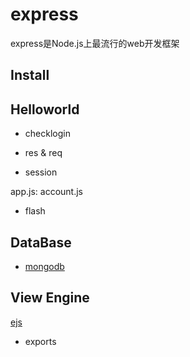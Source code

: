= express =
express是Node.js上最流行的web开发框架

== Install ==
{{{class="brush: shell"
npm install -g express # global
}}}

== Helloworld ==
{{{class="brush: shell"
express -e blog
cd blog
npm install # install the dependence in package.json
node app # localhost:3000(defined in app.js)
}}}

* checklogin
{{{class="brush: js"
function checkLogin(req, res, next) {
    if (!req.session.user) {
        req.flash('error', 'Please Login First');
        req.redirect('/login');
    }
    next();
}
function checkNotLogin(req, res, next) {
    if (req.session.user) {
        req.flash('error', 'YOu have already logged in');
        res.redirect('back');
    }
}
function checkHebi(req, res, next) {
    if (!req.session.user || req.session.user.email != 'lihebi@...') {
        req.flash('error', 'xxx');
        res.redirect('back');
    }
}

//usage
app.get('/me', checkLogin);
app.get('/me', function(req, res) { ...});
}}}

* res & req

{{{class="brush: js"
app.get('/hebi/xx', function(req, res) {
    res.render('index', {
        title: title,
        user: req.session.user,
        data: data,
        success: req.flash('success').toString(),
        error: req.flash('error').toString()
    });
    req.query.id;
    res.redirect('/login');
    res.send(cars);
    res.send({name: 'xx', id: 3});
});
}}}

* session
app.js:
{{{class="brush: js"
var MongoStore = require('connect-mongo')(express);
app.use(express.session({
    secret: 'cookieSecret',
    key: 'dbname', //??
    cookie: {maxAge: 1000*60*60*24*30},
    store: new MongoStore({
        db: 'dbname'
    })
}));
}}}
account.js
{{{class="brush: js"
var crypto = require('crypto');
function reg(req, res) {
    var email = req.body.email;
    var password = req.body.password;
    var confirmPassword = req.body.confirmPassword;
    if (!password || !confirmPassword || password != confirmPassword) {
        req.flash('error', 'xxx');
        return res.redirect('/reg');
    }
    var md5 = crypto.createHash('md5');
    var password_md5 = md5.update(password).digest('hex');
    var newUser = new User({
        email: email,
        password: password_md5
    });
    User.get(newUser.email, function(err, user) {
        if (user) {
            req.flash('error', 'user already exists');
            return res.redirect('/reg');
        }
        newUser.save(function(err, user) {
            if (err) {
                req.flash('error', err);
                return res.redirect('/reg');
            }
            req.session.user = user;
            req.flash('success', 'register success');
            res.redirect('back');
        });
    });
}
function login (req, res) {
    var md5 = crypto.createHash('md5');
    var password = md5.update(req.body.password).digest('hex');
    User.get(req.body.email, function(err, user) {
        if (!user) {
            req.flash('error', 'user not exists');
            return res.redirect('/login');
        }
        if (user.password != password) {
            req.flash('error', 'wrong password');
            return res.redirect('/login');
        }
        req.session.user = user;
        req.flash('success', 'login success');
        res.redirect('/');
    }); 
}
function logout(req, res) {
    req.session.user = null;
    res.redirect('/');
}
}}}

* flash
{{{class="brush: js"
// app.js
var flash=require('connect-flash');
app.use(flash());

route.js
req.flash('success', 'xxx');
req.flash('success').toString();
}}}


== DataBase ==
* [[mongodb]]


== View Engine ==
[[ejs]]

* exports
{{{class="brush: js"
/* definition in car.js */
function Car(car) {
    this.name = car.name;
    this.id = car.id;
}
module.exports = Car;

Car.prototype.save = function(callback) {
};

Car.get = function(id, callback) {
};

/* usage */
var Car = require('./car.js');
var newcar = new Car({
    name: 'xxx',
    id: 123
});
newcar.save(function(){});
Car.get(id, function(){});

}}}

{{{class="brush: js"
/* definition  in account.js */
exports.login = login;
exports.reg = reg;
function  login(req, res) {
}
function reg(req, res) {
}

/* usage */
var account = require('./account.js');
account.login(req, res);
account.reg(req, res);
}}}
